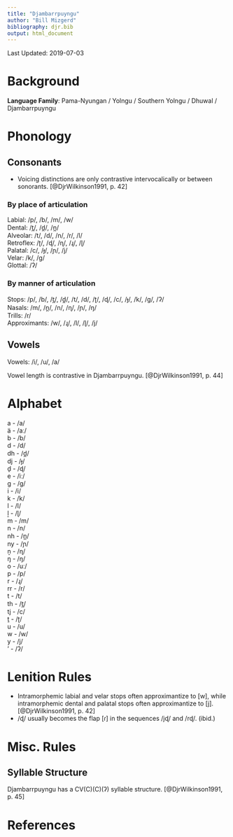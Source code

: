 ```yaml
---
title: "Djambarrpuyngu"
author: "Bill Mizgerd"
bibliography: djr.bib
output: html_document
---
```


Last Updated: 2019-07-03

# Background

**Language Family**: Pama-Nyungan / Yolngu / Southern Yolngu / Dhuwal / Djambarrpuyngu

# Phonology

## Consonants

* Voicing distinctions are only contrastive intervocalically or between sonorants. [@DjrWilkinson1991, p. 42]

### By place of articulation

Labial: /p/, /b/, /m/, /w/  
Dental: /t̪/, /d̪/, /n̪/  
Alveolar: /t/, /d/, /n/, /r/, /l/  
Retroflex: /ʈ/, /ɖ/, /ɳ/, /ɻ/, /ɭ/  
Palatal: /c/, /ɟ/, /ɲ/, /j/  
Velar: /k/, /ɡ/  
Glottal: /ʔ/  

### By manner of articulation

Stops: /p/, /b/, /t̪/, /d̪/, /t/, /d/, /ʈ/, /ɖ/, /c/, /ɟ/, /k/, /ɡ/, /ʔ/  
Nasals: /m/, /n̪/, /n/, /ɳ/, /ɲ/, /ŋ/  
Trills: /r/  
Approximants: /w/, /ɻ/, /l/, /ɭ/, /j/  

## Vowels

Vowels: /i/, /u/, /a/  

Vowel length is contrastive in Djambarrpuyngu. [@DjrWilkinson1991, p. 44]

# Alphabet

a - /a/  
ä - /aː/  
b - /b/  
d - /d/  
  dh - /d̪/  
  dj - /ɟ/  
ḏ - /ɖ/  
e - /iː/  
g - /ɡ/  
i - /i/  
k - /k/  
l - /l/  
ḻ - /ɭ/  
m - /m/  
n - /n/  
  nh - /n̪/  
  ny - /ɲ/  
ṉ - /ɳ/  
ŋ - /ŋ/  
o - /uː/  
p - /p/  
r - /ɻ/  
rr - /r/  
t - /t/  
  th - /t̪/  
  tj - /c/  
ṯ - /ʈ/  
u - /u/  
w - /w/  
y - /j/  
' - /ʔ/  

# Lenition Rules

* Intramorphemic labial and velar stops often approximantize to [w], while intramorphemic dental and palatal stops often approximantize to [j]. [@DjrWilkinson1991, p. 42]
* /ɖ/ usually becomes the flap [ɾ] in the sequences /jɖ/ and /rɖ/. (ibid.)

# Misc. Rules

## Syllable Structure

Djambarrpuyngu has a CV(C)(C)(ʔ) syllable structure. [@DjrWilkinson1991, p. 45]

# References
